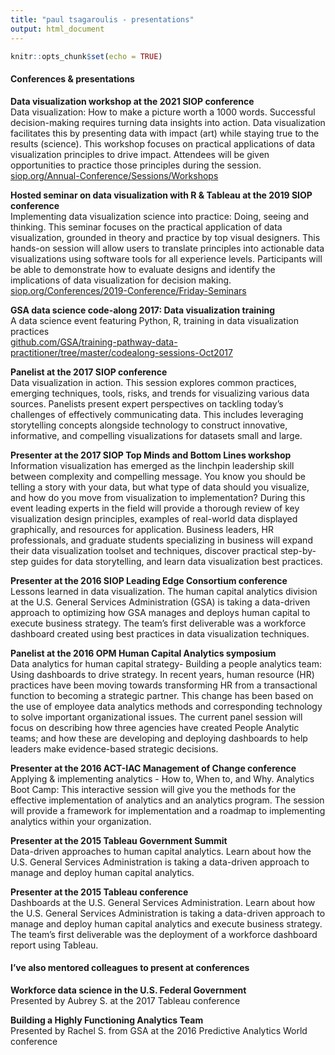 ```yaml
---
title: "paul tsagaroulis - presentations"
output: html_document
---
```


```r
knitr::opts_chunk$set(echo = TRUE)
```

<!-- Global site tag (gtag.js) - Google Analytics -->
<script async src="https://www.googletagmanager.com/gtag/js?id=UA-61071-2"></script>
<script>
  window.dataLayer = window.dataLayer || [];
  function gtag(){dataLayer.push(arguments);}
  gtag('js', new Date());

  gtag('config', 'UA-61071-2');
</script>
  
#### Conferences & presentations  
  
__Data visualization workshop at the 2021 SIOP conference__  
Data visualization: How to make a picture worth a 1000 words. Successful decision-making requires turning data insights into action. Data visualization facilitates this by presenting data with impact (art) while staying true to the results (science). This workshop focuses on practical applications of data visualization principles to drive impact. Attendees will be given opportunities to practice those principles during the session.  
[siop.org/Annual-Conference/Sessions/Workshops](http://www.siop.org/Annual-Conference/Sessions/Workshops)

__Hosted seminar on data visualization with R & Tableau at the 2019 SIOP conference__  
Implementing data visualization science into practice: Doing, seeing and thinking. This seminar focuses on the practical application of data visualization, grounded in theory and practice by top visual designers. This hands-on session will allow users to translate principles into actionable data visualizations using software tools for all experience levels. Participants will be able to demonstrate how to evaluate designs and identify the implications of data visualization for decision making.  
[siop.org/Conferences/2019-Conference/Friday-Seminars](http://www.siop.org/Conferences/2019-Conference/Friday-Seminars)

__GSA data science code-along 2017: Data visualization training__  
A data science event featuring Python, R, training in data visualization practices  
[github.com/GSA/training-pathway-data-practitioner/tree/master/codealong-sessions-Oct2017](http://www.github.com/GSA/training-pathway-data-practitioner/tree/master/codealong-sessions-Oct2017)

__Panelist at the 2017 SIOP conference__  
Data visualization in action. This session explores common practices, emerging techniques, tools, risks, and trends for visualizing various data sources. Panelists present expert perspectives on tackling today’s challenges of effectively communicating data. This includes leveraging storytelling concepts alongside technology to construct innovative, informative, and compelling visualizations for datasets small and large. 

__Presenter at the 2017 SIOP Top Minds and Bottom Lines workshop__  
Information visualization has emerged as the linchpin leadership skill between complexity and compelling message. You know you should be telling a story with your data, but what type of data should you visualize, and how do you move from visualization to implementation? During this event leading experts in the field will provide a thorough review of key visualization design principles, examples of real-world data displayed graphically, and resources for application. Business leaders, HR professionals, and graduate students specializing in business will expand their data visualization toolset and techniques, discover practical step-by-step guides for data storytelling, and learn data visualization best practices. 

__Presenter at the 2016 SIOP Leading Edge Consortium conference__  
Lessons learned in data visualization. The human capital analytics division at the U.S. General Services Administration (GSA) is taking a data-driven approach to optimizing how GSA manages and deploys human capital to execute business strategy. The team’s first deliverable was a workforce dashboard created using best practices in data visualization techniques.  

__Panelist at the 2016 OPM Human Capital Analytics symposium__  
Data analytics for human capital strategy- Building a people analytics team: Using dashboards to drive strategy. In recent years, human resource (HR) practices have been moving towards transforming HR from a transactional function to becoming a strategic partner. This change has been based on the use of employee data analytics methods and corresponding technology to solve important organizational issues. The current panel session will focus on describing how three agencies have created People Analytic teams; and how these are developing and deploying dashboards to help leaders make evidence-based strategic decisions.
 
__Presenter at the 2016 ACT-IAC Management of Change conference__  
Applying & implementing analytics - How to, When to, and Why. Analytics Boot Camp: This interactive session will give you the methods for the effective implementation of analytics and an analytics program. The session will provide a framework for implementation and a roadmap to implementing analytics within your organization.

__Presenter at the 2015 Tableau Government Summit__  
Data-driven approaches to human capital analytics. Learn about how the U.S. General Services Administration is taking a data-driven approach to manage and deploy human capital analytics. 

__Presenter at the 2015 Tableau conference__  
Dashboards at the U.S. General Services Administration. Learn about how the U.S. General Services Administration is taking a data-driven approach to manage and deploy human capital analytics and execute business strategy. The team’s first deliverable was the deployment of a workforce dashboard report using Tableau.
  
#### I’ve also mentored colleagues to present at conferences  
 
__Workforce data science in the U.S. Federal Government__  
Presented by Aubrey S. at the 2017 Tableau conference

__Building a Highly Functioning Analytics Team__  
Presented by Rachel S. from GSA at the 2016 Predictive Analytics World conference 
